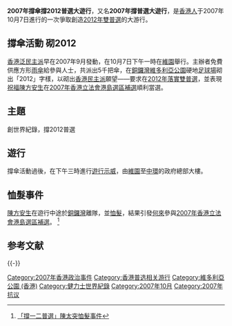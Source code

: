 {{refimprove|time=2017-03-06T06:08:15+00:00}}
'''2007年撐傘撐2012普選大遊行'''，又名'''2007年撐普選大遊行'''，是[[香港人|香港人]]于2007年10月7日進行的一次爭取創造[[2012年雙普選|2012年雙普選]]的大游行。

== 撐傘活動 砌2012 ==
[[香港|香港]][[泛民主派|泛民主派]]早在2007年9月發動，在10月7日下午一時在[[維園|維園]]舉行。主辦者免費供應方形[[雨傘|雨傘]]給參與人士，共派出5千把傘，在[[銅鑼灣|銅鑼灣]][[維多利亞公園|維多利亞公園]]硬地[[足球場|足球場]]砌出「2012」字樣，以砌出[[香港民主派|香港民主派]]願望——要求在[[2012年雙普選|2012年落實雙普選]]，並表現[[祝福|祝福]][[陳方安生|陳方安生]]在[[2007年香港立法會港島選區補選|2007年香港立法會港島選區補選]]順利當選。

== 主題 ==
創世界紀錄，撐2012普選

== 遊行 ==
撐傘活動過後，在下午三時進行[[遊行|遊行]][[示威|示威]]，由[[維園|維園]]至[[中環|中環]]的政府總部大樓。

== 恤髮事件 ==
[[陳方安生|陳方安生]]在遊行中途於[[銅鑼灣|銅鑼灣]]離隊，並[[恤髮|恤髮]]，結果引發[[何來|何來]]參與[[2007年香港立法會港島選區補選|2007年香港立法會港島選區補選]]。 <ref>[http://www.hkheadline.com/news/topic/topic.asp?id=50 「撐一二普選」陳太突恤髮事件]{{dead link|date=十一月 2017 |bot=InternetArchiveBot }}</ref>

== 参考文献 ==
<div class="references-small">
<references />
</div>

{{HK-poli-stub}}

{{wikinews|en:Umbrella unfurling for demanding suffrage in Hong Kong}}

{{-}}
{{香港雙普選}}

[[Category:2007年香港政治事件|Category:2007年香港政治事件]]
[[Category:香港普选相关游行|Category:香港普选相关游行]]
[[Category:維多利亞公園_(香港)|Category:維多利亞公園 (香港)]]
[[Category:健力士世界紀錄|Category:健力士世界紀錄]]
[[Category:2007年10月|Category:2007年10月]]
[[Category:2007年抗议|Category:2007年抗议]]